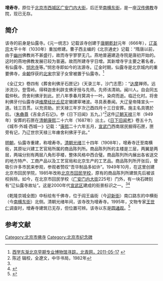 '''增寿寺'''，原位于[[北京市|北京市]][[西城区|西城区]][[广安门内大街|广安门内大街]]，后迁至[[南横东街|南横东街]]，是一座[[汉传佛教|汉传佛教]]寺院，现已无存。

==简介==
该寺的前身是仙露寺。《元一统志》记载该寺创建于[[唐朝|唐朝]][[乾封|乾封]]元年（666年），[[辽圣宗|辽圣宗]]太平十年（1030年）重加修建。曹子西主编的《北京通史》记载：“隋唐以前，由于[[幽州|幽州]]佛教尚不甚盛行，故而寺宇寥寥无几。燕地普遍建造寺院是唐初开始的。这时的燕地佛教发展已较为普遍。故而所建寺宇日增。其新增寺宇主要之著名者，有仙露寺、[[法源寺_(北京)|悯忠寺]]等。”悯忠寺即如今的法源寺。辽金时期，仙露寺是北京城内的重要佛寺，[[金朝|金朝]]俘获的[[北宋|北宋]]宗室子女曾被置于仙露寺。<ref name=xls>[http://bjyouth.ynet.com/3.1/1105/18/5898390.html 西学东渐北京早期专业博物馆寻踪，北青网，2011-05-17] {{webarchive|url=https://web.archive.org/web/20141228204855/http://bjyouth.ynet.com/3.1/1105/18/5898390.html |date=2014-12-28 }}</ref>

《全辽文》卷四有《葬舍利佛牙石匣记》（天录三年，沙门志愿）：“[[达摩|达摩]]禅师。远涉流沙。登雪岭。得释迦舍利辟支佛牙授与先师。先师讳清珦。闽川人。自会同五载仲秋。赍舍利佛牙到此。於八年季春月蓂凋十一叶。染疴而逝。临迁化时。将舍利佛牙付仙露寺讲[[维摩经|维摩经]][[比丘尼|比丘尼]]定徽建窣堵波。寻具表奏闻。大辽皇帝降宣头一道。钱三百贯。以充资助。於天禄三年岁次己酉四月十三日安葬。施主名具镌於后。（[[朱彝尊|朱彝尊]]《吉金贞石记》。参《日下旧闻》五九。）”<ref>陈述 辑校，全遼文，中华书局，1982年</ref>这件[[辽朝|辽朝]][[天禄|天禄]]三年（949年）安葬的石匣在[[清朝|清朝]][[康熙|康熙]]二十六年（1687年）出土。《[[日下旧闻考|日下旧闻考]]》卷五十九《城市·外城·西城一》记载：“[[康熙|康熙]]二十六年五月，[[宣武门|宣武门]]西南居民掘得石匣，匣旁有记，乃辽世宗天禄三年瘗舍利佛牙于此。”

[[明朝|明朝]]，仙露寺重建，称增寿寺。[[清朝|清朝]][[光绪|光绪]]三十四年（1908年），增寿寺迁至南横街，其原址兴建工艺官局所属的商品陈列所。商品陈列所的主楼是三层，两翼是两层，两端分别有两层八角形亭楼，整体风格中西合璧。商品陈列所内展出各省送交的地方特产、工商产品以及工艺官局和北京生产的工艺品。商品陈列所开张后，曾吸引许多市民来参观，参观者赞叹“吾华制品多如许”。1949年10月，在这里创建北京市回民学院，1985年改称[[北京市回民学校|北京市回民学校]]，原有的商品陈列所建筑先后被该校拆除。如今，在北京市回民学校（[[广安门内大街|广安门内大街]]225号）门外，有一块石碑刻有“辽仙露寺故址”。这是2000年代[[宣武区|宣武区]]建成的街景标识之一。<ref name=xls/><ref>{{Cite web |url=http://news.xinhuanet.com/newscenter/2004-11/09/content_2194632.htm |title=辽代燕角楼纪念牌楼将在北京建成，新华网，2004-11-09 |access-date=2014-12-28 |archive-date=2004-11-29 |archive-url=https://web.archive.org/web/20041129222901/http://news.xinhuanet.com/newscenter/2004-11/09/content_2194632.htm }}</ref>

《乾隆京城全图》中标绘有千佛寺，位于阎王庙街（今[[迎新街_(北京)|迎新街]]）南口路东的中横街（今[[南横东街|南横东街]]）北侧。清朝光绪年间，该寺改为增寿寺。1995年，文物专家[[王世仁|王世仁]]调查时，增寿寺建筑已无存，但位置可辨。该寺以东是[[圆通观_(北京)|圆通观]]。<ref>{{Cite web |url=http://www.bjww.gov.cn/2006/4-5/15185.html |title=北京会同馆考略，北京文博，2006-04-05 |access-date=2014-12-28 |archive-date=2015-09-23 |archive-url=https://web.archive.org/web/20150923191510/http://www.bjww.gov.cn/2006/4-5/15185.html }}</ref>

== 参考文献 ==
{{Reflist|30em}}

[[Category:北京市佛寺|Category:北京市佛寺]]
[[Category:北京市纪念碑|Category:北京市纪念碑]]